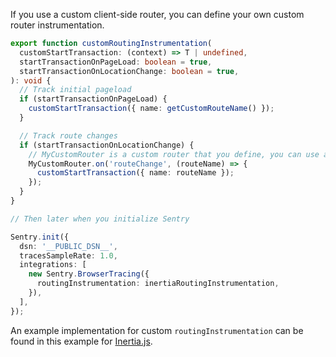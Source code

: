 If you use a custom client-side router, you can define your own custom router instrumentation.

```TypeScript
export function customRoutingInstrumentation(
  customStartTransaction: (context) => T | undefined,
  startTransactionOnPageLoad: boolean = true,
  startTransactionOnLocationChange: boolean = true,
): void {
  // Track initial pageload
  if (startTransactionOnPageLoad) {
    customStartTransaction({ name: getCustomRouteName() });
  }

  // Track route changes
  if (startTransactionOnLocationChange) {
    // MyCustomRouter is a custom router that you define, you can use any router you want
    MyCustomRouter.on('routeChange', (routeName) => {
      customStartTransaction({ name: routeName });
    });
  }
}

// Then later when you initialize Sentry

Sentry.init({
  dsn: '__PUBLIC_DSN__',
  tracesSampleRate: 1.0,
  integrations: [
    new Sentry.BrowserTracing({
      routingInstrumentation: inertiaRoutingInstrumentation,
    }),
  ],
});
```

An example implementation for custom `routingInstrumentation` can be found in this example for [Inertia.js](https://github.com/getsentry/sentry-javascript/discussions/8528).

